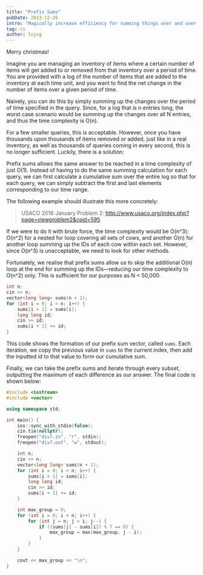 ```yaml
---
title: "Prefix Sums"
pubDate: 2023-12-26
intro: "Magically increase efficiency for summing things over and over."
tag: cs
author: lnjng
---
```


Merry christmas!

Imagine you are managing an inventory of items where a certain number of items will get added to or removed from that inventory
over a period of time. You are provided with a log of the number of items that are added to the inventory at each time unit, and
you want to find the net change in the number of items over a given period of time.

Naively, you can do this by simply summing up the changes over the period of time specified in the query. Since, for a log that is
n entries long, the worst case scenario would be summing up the changes over all N entries, and thus the time complexity is O(n).

For a few smaller queries, this is acceptable. However, once you have thousands upon thousands of items removed or added, just like
in a real inventory, as well as thousands of queries coming in every second, this is no longer sufficient. Luckily, there is a solution:

Prefix sums allows the same answer to be reached in a time complexity of just O(1). Instead of having to do the same summing calculation
for each query, we can first calculate a cumulative sum over the entire log so that for each query, we can simply subtract the first
and last elements corresponding to our time range. 

The following example should illustrate this more concretely:

> USACO 2016 January Problem 2: http://www.usaco.org/index.php?page=viewproblem2&cpid=595

If we were to do it with brute force, the time complexity would be O(n^3): O(n^2) for a nested for loop covering all sets of cows, and
another O(n) for another loop summing up the IDs of each cow within each set. However, since O(n^3) is unacceptable, we need to look
for other methods.

Fortunately, we realise that prefix sums allow us to skip the additional O(n) loop at the end for summing up the IDs—reducing our time
complexity to O(n^2) only. This is sufficient for our purposes as N < 50,000.

```cpp
int n;
cin >> n;
vector<long long> sums(n + 1);
for (int i = 0; i < n; i++) {
    sums[i + 1] = sums[i];
    long long id;
    cin >> id;
    sums[i + 1] += id;
}
```

This code shows the formation of our prefix sum vector, called `sums`. Each iteration, we copy the previous value in `sums` to the current
index, then add the inputted id to that value to form our cumulative sum.

Finally, we can take the prefix sums and iterate through every subset, outputting the maximum of each difference as our answer. The final
code is shown below:

```cpp
#include <iostream>
#include <vector>

using namespace std;

int main() {
    ios::sync_with_stdio(false);
    cin.tie(nullptr);
    freopen("div7.in", "r", stdin);
    freopen("div7.out", "w", stdout);

    int n;
    cin >> n;
    vector<long long> sums(n + 1);
    for (int i = 0; i < n; i++) {
        sums[i + 1] = sums[i];
        long long id;
        cin >> id;
        sums[i + 1] += id;
    }

    int max_group = 0;
    for (int i = 0; i < n; i++) {
        for (int j = n; j > i; j--) {
            if ((sums[j] - sums[i]) % 7 == 0) {
                max_group = max(max_group, j - i);
            }
        }
    }

    cout << max_group << "\n";
}
```
